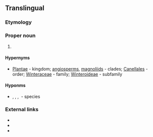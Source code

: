 ==Translingual==
{{rfi}}
===Etymology===
{{rfe|lang=mul}}

===Proper noun===
{{taxoninfl|i=1|g=f}}

# {{taxon|genus|family|Winteraceae|[[woody]] [[evergreen]] [[flowering]] trees and [[shrub]]s}}

====Hypernyms====
* {{sense|genus}} [[Plantae]]&nbsp;- kingdom; [[angiosperms]], [[magnoliids]]&nbsp;- clades; [[Canellales]]&nbsp;- order; [[Winteraceae]]&nbsp;- family; [[Winteroideae]]&nbsp;- subfamily

====Hyponms====
* {{sense|genus}} {{taxlink|Pseudowintera axillaris|species}}, {{taxlink|Pseudowintera colorata|species}}, {{taxlink|Pseudowintera insperata|species}}, {{taxlink|Pseudowintera traversii|species}}&nbsp;- species   

===External links===
* {{pedia}}
* {{specieslite}}
* {{commonslite|Category:Pseuodwintera}}